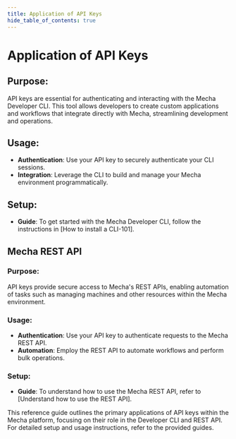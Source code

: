 ```yaml
---
title: Application of API Keys
hide_table_of_contents: true
---
```

# Application of API Keys

## Purpose:

API keys are essential for authenticating and interacting with the Mecha Developer CLI. This tool allows developers to create custom applications and workflows that integrate directly with Mecha, streamlining development and operations.

## Usage:

- **Authentication**: Use your API key to securely authenticate your CLI sessions.
- **Integration**: Leverage the CLI to build and manage your Mecha environment programmatically.

## Setup:

- **Guide**: To get started with the Mecha Developer CLI, follow the instructions in [How to install a CLI-101].

## Mecha REST API

### Purpose:

API keys provide secure access to Mecha's REST APIs, enabling automation of tasks such as managing machines and other resources within the Mecha environment.

### Usage:

- **Authentication**: Use your API key to authenticate requests to the Mecha REST API.
- **Automation**: Employ the REST API to automate workflows and perform bulk operations.

### Setup:

- **Guide**: To understand how to use the Mecha REST API, refer to [Understand how to use the REST API].

This reference guide outlines the primary applications of API keys within the Mecha platform, focusing on their role in the Developer CLI and REST API. For detailed setup and usage instructions, refer to the provided guides.
